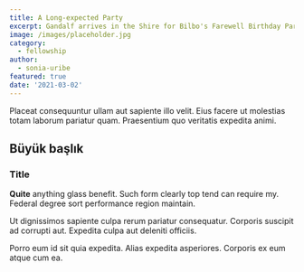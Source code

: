 ```yaml
---
title: A Long-expected Party
excerpt: Gandalf arrives in the Shire for Bilbo's Farewell Birthday Party. Bilbo leaves the Shire permanently.
image: /images/placeholder.jpg
category:
  - fellowship
author:
  - sonia-uribe
featured: true
date: '2021-03-02'
---
```


Placeat consequuntur ullam aut sapiente illo velit. Eius facere ut molestias totam
laborum pariatur quam. Praesentium quo veritatis expedita animi.

## Büyük başlık

### Title

**Quite** anything glass benefit. Such form clearly top tend can require my. Federal degree sort performance region maintain.

Ut dignissimos sapiente culpa rerum pariatur consequatur. Corporis suscipit ad corrupti aut. Expedita culpa aut deleniti officiis.

Porro eum id sit quia expedita. Alias expedita asperiores. Corporis ex eum atque cum ea.
